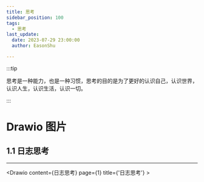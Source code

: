 ```yaml
---
title: 思考
sidebar_position: 100
tags:
  - 思考
last_update:
  date: 2023-07-29 23:00:00
  author: EasonShu

---
```



:::tip

思考是一种能力，也是一种习惯，思考的目的是为了更好的认识自己，认识世界，认识人生，认识生活，认识一切。

:::



<TOCInline toc={toc} />

# Drawio 图片



## 1.1 日志思考

----
<Drawio content={日志思考} page={1} title={'日志思考'} >
</Drawio>







